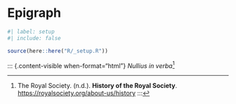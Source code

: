 <!-- %:::% .common h1 begin %:::% -->
# Epigraph {.unnumbered}
<!-- %:::% .common h1 end %:::% -->

```r
#| label: setup
#| include: false

source(here::here("R/_setup.R"))
```

::: {.content-visible when-format="html"}
_Nullius in verba_[^1]

[^1]: The Royal Society. (n.d.). __History of the Royal Society__. [https://royalsociety.org/about-us/history](https://royalsociety.org/about-us/history/){target="_blank"}
:::

::: {.content-visible when-format="pdf"}
<!-- %:::% epigraph body begin %:::% -->
\textit{Nullius in verba}\footnotemark{}

\footnotetext{
  The Royal Society. (n.d.). \textit{History of the Royal Society}. \href{https://royalsociety.org/about-us/history/}{https://royalsociety.org/about-us/history/}
}
<!-- %:::% epigraph body end %:::% -->
:::
